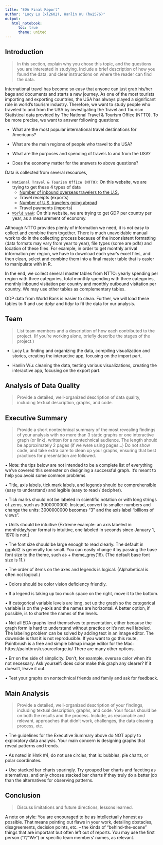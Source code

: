 ```yaml
---
title: "EDA Final Report"
author: "Lucy Lu (xl2602), Hanlin Wu (hw2576)"
output: 
   html_notebook:
      toc: true
      theme: united
---
```


## Introduction
> In this section, explain why you chose this topic, and the questions you are interested in studying. Include a brief description of how you found the data, and clear instructions on where the reader can find the data.

International travel has become so easy that anyone can just grab his/her bags and documents and starts a new journey. As one of the most tourists importing and exporting countries, the USA has always played a significant role in world’s tourism industry. Therefore, we want to study people who traveled to and from the USA by investigating the Travel and Tourism Statistical data provided by The National Travel & Tourism Office (NTTO). To be more precise, we want to answer following questions:

-	What are the most popular international travel destinations for Americans?

-	What are the main regions of people who travel to the USA?

-	What are the purposes and spending of travels to and from the USA?

-	Does the economy matter for the answers to above questions?


Data is collected from several resources,

*	`National Travel & Tourism Office (NTTO)`: On this website, we are trying to get these 4 types of data 
    + [Number of inbound overseas travelers to the U.S.](http://travel.trade.gov/outreachpages/inbound.general_information.inbound_overview.html)
    + Travel receipts (exports)
    + [Number of U.S. travelers going abroad](http://travel.trade.gov/outreachpages/outbound.general_information.outbound_overview.html) 
    + Travel payments (imports)
* [`World Bank`](http://data.worldbank.org/indicator/NY.GDP.MKTP.CD): On this website, we are trying to get GDP per country per year, as a measurement of economy.

Although NTTO provides plenty of information we need, it is not easy to collect and combine them together. There is much unavoidable manual work to do in the collecting process because of the inconsistent formatting (data formats may vary from year to year), file types (some are pdfs) and location of these files. For example, in order to get monthly arrival information per region, we have to download each year’s excel files, and then clean, select and combine them into a final master table that is easier to manipulate with in R. 

In the end, we collect several master tables from NTTO: yearly spending per region with three categories, total monthly spending with three categories, monthly inbound visitation per country and monthly outbound visitation per country. We may use other tables as complementary tables.

GDP data from World Bank is easier to clean. Further, we will load these tables to R and use dplyr and tidyr to fit the data for our analysis. 



## Team
> List team members and a description of how each contributed to the project. (If you're working alone, briefly describe the stages of the project.)

- Lucy Lu:  finding and organizing the data, compiling visualization and stories, creating the interactive app, focusing on the import part.

- Hanlin Wu: cleaning the data, testing various visualizations, creating the interactive app, focusing on the export part.


## Analysis of Data Quality
> Provide a detailed, well-organized description of data quality, including textual description, graphs, and code.


## Executive Summary
> Provide a short nontechnical summary of the most revealing findings of your analysis with no more than 3 static graphs or one interactive graph (or link), written for a nontechnical audience. 
> The length should be approximately 2 pages (if we were using pages...) Do not show code, and take extra care to clean up your graphs, ensuring that best practices for presentation are followed.

• Note: the tips below are not intended to be a complete list of everything we've covered this semester on designing a successful graph. It's meant to help you avoid some common problems.

• Title, axis labels, tick mark labels, and legends should be comprehensible (easy to understand) and legible (easy to read / decipher).

• Tick marks should not be labeled in scientific notation or with long strings of zeros, such as 3000000000. Instead, convert to smaller numbers and change the units: 3000000000 becomes "3" and the axis label "billions of views".

• Units should be intuitive (Extreme example: an axis labeled in month/day/year format is intuitive, one labeled in seconds since January 1, 1970 is not.)

• The font size should be large enough to read clearly. The default in ggplot2 is generally too small. You can easily change it by passing the base font size to the theme, such as + theme_grey(16). (The default base font size is 11.)

• The order of items on the axes and legends is logical. (Alphabetical is often not logical.)

• Colors should be color vision deficiency friendly.

• If a legend is taking up too much space on the right, move it to the bottom.

• If categorical variable levels are long, set up the graph so the categorical variable is on the y-axis and the names are horizontal. A better option, if possible, is to shorten the names of the levels.

• Not all EDA graphs lend themselves to presentation, either because the graph form is hard to understand without practice or it's not well labeled. The labeling problem can be solved by adding text in an image editor. The downside is that it is not reproducible. If you want to go this route, Paintbrush is a free and simple bitmap image editor for the Mac: https://paintbrush.sourceforge.io/ There are many other options.

• Err on the side of simplicity. Don't, for example, overuse color when it's not necessary. Ask yourself: does color make this graph any clearer? If it doesn't, leave it out.

• Test your graphs on nontechnical friends and family and ask for feedback.

## Main Analysis
> Provide a detailed, well-organized description of your findings, including textual description, graphs, and code. Your focus should be on both the results and the process. Include, as reasonable and relevant, approaches that didn't work, challenges, the data cleaning process, etc.

• The guidelines for the Executive Summary above do NOT apply to exploratory data analysis. Your main concern is designing graphs that reveal patterns and trends.

• As noted in Hmk #4, do not use circles, that is: bubbles, pie charts, or polar coordinates.

• Use stacked bar charts sparingly. Try grouped bar charts and faceting as alternatives, and only choose stacked bar charts if they truly do a better job than the alternatives for observing patterns.


## Conclusion
> Discuss limitations and future directions, lessons learned.

A note on style:
You are encouraged to be as intellectually honest as possible. That means pointing out flaws in your work, detailing obstacles, disagreements, decision points, etc. -- the kinds of "behind-the-scene" things that are important but often left out of reports. You may use the first person ("I"/"We") or specific team members' names, as relevant.





